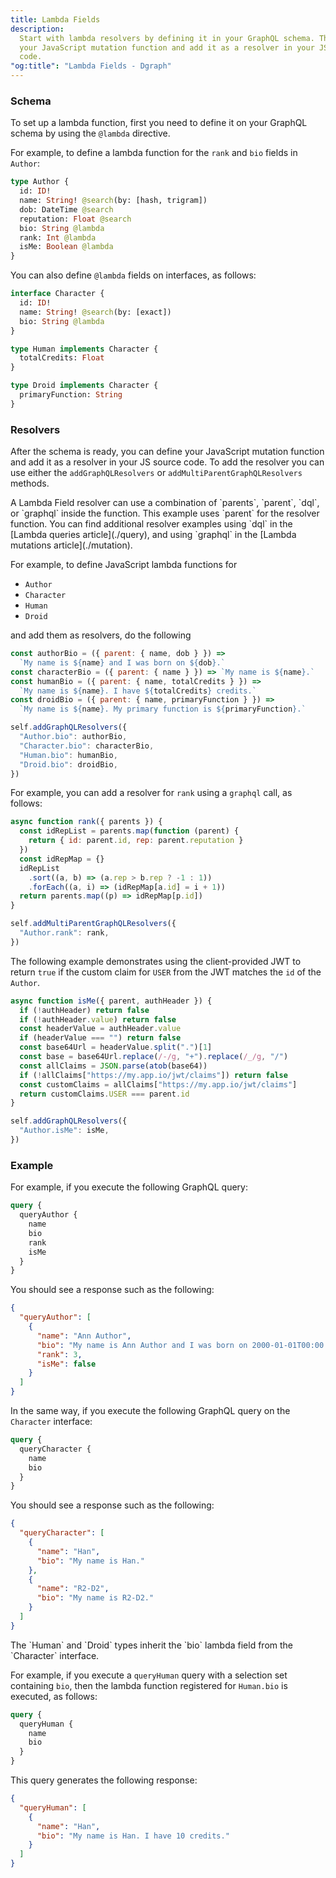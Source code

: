 ```yaml
---
title: Lambda Fields
description:
  Start with lambda resolvers by defining it in your GraphQL schema. Then define
  your JavaScript mutation function and add it as a resolver in your JS source
  code.
"og:title": "Lambda Fields - Dgraph"
---
```



<DgraphWIP />

### Schema

To set up a lambda function, first you need to define it on your GraphQL schema
by using the `@lambda` directive.

For example, to define a lambda function for the `rank` and `bio` fields in
`Author`:

```graphql
type Author {
  id: ID!
  name: String! @search(by: [hash, trigram])
  dob: DateTime @search
  reputation: Float @search
  bio: String @lambda
  rank: Int @lambda
  isMe: Boolean @lambda
}
```

You can also define `@lambda` fields on interfaces, as follows:

```graphql
interface Character {
  id: ID!
  name: String! @search(by: [exact])
  bio: String @lambda
}

type Human implements Character {
  totalCredits: Float
}

type Droid implements Character {
  primaryFunction: String
}
```

### Resolvers

After the schema is ready, you can define your JavaScript mutation function and
add it as a resolver in your JS source code. To add the resolver you can use
either the `addGraphQLResolvers` or `addMultiParentGraphQLResolvers` methods.

<Note>
  A Lambda Field resolver can use a combination of `parents`, `parent`, `dql`,
  or `graphql` inside the function.
</Note>

<Tip>
  This example uses `parent` for the resolver function. You can find additional
  resolver examples using `dql` in the [Lambda queries article](./query), and
  using `graphql` in the [Lambda mutations article](./mutation).
</Tip>

For example, to define JavaScript lambda functions for

- `Author`
- `Character`
- `Human`
- `Droid`

and add them as resolvers, do the following

```javascript
const authorBio = ({ parent: { name, dob } }) =>
  `My name is ${name} and I was born on ${dob}.`
const characterBio = ({ parent: { name } }) => `My name is ${name}.`
const humanBio = ({ parent: { name, totalCredits } }) =>
  `My name is ${name}. I have ${totalCredits} credits.`
const droidBio = ({ parent: { name, primaryFunction } }) =>
  `My name is ${name}. My primary function is ${primaryFunction}.`

self.addGraphQLResolvers({
  "Author.bio": authorBio,
  "Character.bio": characterBio,
  "Human.bio": humanBio,
  "Droid.bio": droidBio,
})
```

For example, you can add a resolver for `rank` using a `graphql` call, as
follows:

```javascript
async function rank({ parents }) {
  const idRepList = parents.map(function (parent) {
    return { id: parent.id, rep: parent.reputation }
  })
  const idRepMap = {}
  idRepList
    .sort((a, b) => (a.rep > b.rep ? -1 : 1))
    .forEach((a, i) => (idRepMap[a.id] = i + 1))
  return parents.map((p) => idRepMap[p.id])
}

self.addMultiParentGraphQLResolvers({
  "Author.rank": rank,
})
```

The following example demonstrates using the client-provided JWT to return
`true` if the custom claim for `USER` from the JWT matches the `id` of the
`Author`.

```javascript
async function isMe({ parent, authHeader }) {
  if (!authHeader) return false
  if (!authHeader.value) return false
  const headerValue = authHeader.value
  if (headerValue === "") return false
  const base64Url = headerValue.split(".")[1]
  const base = base64Url.replace(/-/g, "+").replace(/_/g, "/")
  const allClaims = JSON.parse(atob(base64))
  if (!allClaims["https://my.app.io/jwt/claims"]) return false
  const customClaims = allClaims["https://my.app.io/jwt/claims"]
  return customClaims.USER === parent.id
}

self.addGraphQLResolvers({
  "Author.isMe": isMe,
})
```

### Example

For example, if you execute the following GraphQL query:

```graphql
query {
  queryAuthor {
    name
    bio
    rank
    isMe
  }
}
```

You should see a response such as the following:

```json
{
  "queryAuthor": [
    {
      "name": "Ann Author",
      "bio": "My name is Ann Author and I was born on 2000-01-01T00:00:00Z.",
      "rank": 3,
      "isMe": false
    }
  ]
}
```

In the same way, if you execute the following GraphQL query on the `Character`
interface:

```graphql
query {
  queryCharacter {
    name
    bio
  }
}
```

You should see a response such as the following:

```json
{
  "queryCharacter": [
    {
      "name": "Han",
      "bio": "My name is Han."
    },
    {
      "name": "R2-D2",
      "bio": "My name is R2-D2."
    }
  ]
}
```

<Note>
  The `Human` and `Droid` types inherit the `bio` lambda field from the
  `Character` interface.
</Note>

For example, if you execute a `queryHuman` query with a selection set containing
`bio`, then the lambda function registered for `Human.bio` is executed, as
follows:

```graphql
query {
  queryHuman {
    name
    bio
  }
}
```

This query generates the following response:

```json
{
  "queryHuman": [
    {
      "name": "Han",
      "bio": "My name is Han. I have 10 credits."
    }
  ]
}
```
